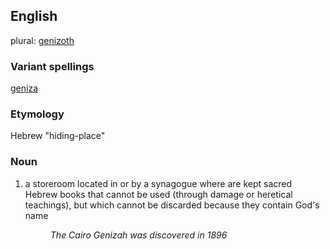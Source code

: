 ==English==
plural: [[genizoth]]
===Variant spellings===
[[geniza]]
===Etymology===
Hebrew "hiding-place"
===Noun===
#a storeroom located in or by a synagogue where are kept sacred Hebrew books that cannot be used (through damage or heretical teachings), but which cannot be discarded because they contain God's name
#: ''The Cairo Genizah was discovered in 1896''